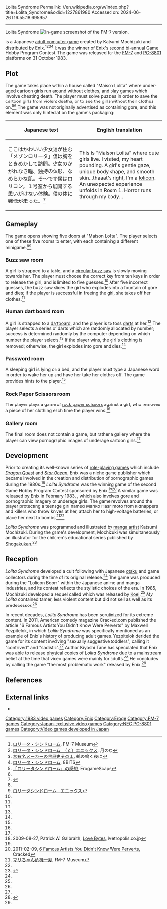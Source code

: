 Lolita Syndrome
Permalink: //en.wikipedia.org/w/index.php?title=Lolita_Syndrome&oldid=1227861980
Accessed on: 2024-06-26T16:55:18.695957



------
Lolita Syndrome
{{short description|Japanese video game}}
{{Expand Japanese|topic=vg|ロリータ・シンドローム_(ゲーム)|date=February 2024}}
{{italic title}}
[[File:Enix_LS_screenshot.png|thumb|right|In-game screenshot of the FM-7 version.]]

{{nihongo|'''''Lolita Syndrome'''''|ロリータ・シンドローム}} is a Japanese [[eroge|adult computer game]] created by Katsumi Mochizuki and distributed by [[Enix]].<ref name=fm7mus>[http://fm-7.com/museum/softhouse/enix/030500500.html ロリータ・シンドローム], FM-7 Museum</ref><ref name=moon>[http://moonspa.suppa.jp/game_lolisin.htm ロリータ・シンドローム　（ｃ）エニックス], 月のゆ</ref><ref>[http://www5f.biglobe.ne.jp/~yek-chimera/kurorekishi.htm 某有名メーカーの黒歴史その１], 鵺の鳴く夜に</ref><ref>[http://www.8-bits.info/gamelist/PC88/tips/tips_FtHP0qtIyK58vTZ5.php ロリータ・シンドローム], 8BITS</ref> It was the winner of Enix's second bi-annual Game Hobby Program Contest. The game was released for the [[FM-7]] and [[PC-8801]] platforms on 31 October 1983.

==Plot==
The game takes place within a house called "Maison Lolita" where under-aged cartoon girls run around without clothes, and play games which involve cheating death. The player must solve puzzles in order to save the cartoon girls from violent deaths, or to see the girls without their clothes on.<ref name=erogamescape>[http://erogamescape.dyndns.org/~ap2/ero/toukei_kaiseki/memo.php?game=18169&uid=Lumis.Eterne 「ロリータシンドローム」の感想], ErogameScape</ref><ref name=cracked/> The game was not originally advertised as containing gore, and this element was only hinted at on the game's packaging:
{| class="wikitable"
! Japanese text !! English translation
|-
| ここはかわいい少女達が住む「メゾンロリータ」僕は胸をときめかして訪問。少女のかがれなき瞳、独持の体形、なめらかな肌。そ〜です僕はロリコン。１号室から展開する思いがけない体験。僕の体に戦慄が走った。<ref>{{cite video game |title=ロリータシンドローム |trans-title=Lolita Syndrome |developer=Mochizuki Katsumi |publisher=Enix |date=31 October 1983 |platform= PC-8801}}</ref> || This is "Maison Lolita" where cute girls live. I visited, my heart pounding. A girl's gentle gaze, unique body shape, and smooth skin...thaaat's right, I'm a [[lolicon]]. An unexpected experience unfolds in Room 1. Horror runs through my body... 
|}

==Gameplay==
The game opens showing five doors at "Maison Lolita". The player selects one of these five rooms to enter, with each containing a different minigame.<ref name=erogamescape/><ref>[http://www.kabe.to/~kensan/rev/rev-ra/ro/lolitas.htm ロリータシンドローム　エニックス]</ref>

===Buzz saw room===
A girl is strapped to a table, and a [[Circular saw|circular buzz saw]] is slowly moving towards her. The player must choose the correct key from ten keys in order to release the girl, and is limited to five guesses.<ref name=moon/> After five incorrect guesses, the buzz saw slices the girl who explodes into a fountain of gore and dies; if the player is successful in freeing the girl, she takes off her clothes.<ref name=erogamescape/>

===Human dart board room===
A girl is strapped to a [[Darts#Dartboard|dartboard]], and the player is to toss [[darts]] at her.<ref name=cracked/> The player selects a series of darts which are randomly allocated by number; success is determined randomly by the computer depending on which number the player selects.<ref name=moon/> If the player wins, the girl's clothing is removed; otherwise, the girl explodes into gore and dies.<ref name=erogamescape/>

===Password room===
A sleeping girl is lying on a bed, and the player must type a Japanese word in order to wake her up and have her take her clothes off. The game provides hints to the player.<ref name=moon/>

===Rock Paper Scissors room===
The player plays a game of [[rock paper scissors]] against a girl, who removes a piece of her clothing each time the player wins.<ref name=erogamescape/>

===Gallery room===
The final room does not contain a game, but rather a gallery where the player can view pornographic images of underage cartoon girls.<ref name=erogamescape/>

==Development==
Prior to creating its well-known series of [[Role-playing game|role-playing games]] which include ''[[Dragon Quest]]'' and ''[[Star Ocean]]'', Enix was a niche game publisher which became involved in the creation and distribution of pornographic games during the 1980s.<ref>2009-08-27, Patrick W. Galbraith, [http://metropolis.co.jp/features/feature/love-bytes/ Love Bytes], Metropolis.co.jp</ref> ''Lolita Syndrome'' was the winning game of the second Game Hobby Program Contest sponsored by Enix.<ref name=fm7mus/><ref name=cracked>2011-02-09, [http://www.cracked.com/article_19005_6-famous-artists-you-didnt-know-were-perverts_p2.html 6 Famous Artists You Didn't Know Were Perverts], Cracked</ref> A similar game was released by Enix in February 1983, {{nihongo|''Mari-chan's Close Call''|マリちゃん危機一髪}}, which also involves gore and pornographic imagery of underage girls. The game revolves around the player protecting a teenage girl named Mariko Hashimoto from kidnappers and killers who throw knives at her, attach her to high-voltage batteries, or place her next to bombs.<ref>[http://fm-7.com/museum/softhouse/enix/030500100.html マリちゃん危機一髪], FM-7 Museum</ref><ref name=cracked/> 

''Lolita Syndrome'' was programmed and illustrated by [[manga artist]] Katsumi Mochizuki. During the game's development, Mochizuki was simultaneously an illustrator for the children's educational series {{nihongo|''Learning Manga''|学習まんが}} published by [[Shogakukan]].<ref name=pc8801>{{cite book |title=蘇るPC-8801伝説 永久保存版 |date=14 March 2006 |publisher=ASCII Books |isbn=978-4756147301 |pages=222–223 |edition=1st}}</ref>

==Reception==
''Lolita Syndrome'' developed a cult following with Japanese [[otaku]] and game collectors during the time of its original release.<ref name=pc8801/> The game was produced during the "Lolicon Boom" within the Japanese anime and manga industries, and its content reflects the stylistic choices of the era. In 1985, Mochizuki developed a sequel called {{nihongo|''My Lolita''|マイ・ロリータ}} which was released by [[Koei]].<ref name=erogeintro/> ''My Lolita'' contained tamer, less violent content but did not sell as well as its predecessor.<ref name=pc8801/>

In recent decades, ''Lolita Syndrome'' has been scrutinized for its extreme content. In 2011, American comedy magazine Cracked.com published the article "6 Famous Artists You Didn't Know Were Perverts" by Maxwell Yezpitelok, in which ''Lolita Syndrome'' was specifically mentioned as an example of Enix's history of producing adult games. Yezpitelok derided the game for its content involving "sexually suggestive toddlers", calling it "contrived" and "sadistic".<ref name=cracked/> Author Kiyoshi Tane has speculated that Enix was able to release physical copies of ''Lolita Syndrome'' due to a mainstream belief at the time that video games were mainly for adults.<ref name=erogeintro>{{cite book |last1=Miyamoto |first1=Naoki |title=Eroge: Introduction to Cultural Studies, Supplementary Revised Edition |date=15 May 2017 |publisher=Sogo Kagaku Shuppan |isbn=978-4-88181-859-6 |pages=32–36 |edition=1st}}</ref> He concludes by calling the game "the most problematic work" released by Enix.<ref name=erogeintro/>

==References==
{{reflist}}
==External links==
* {{MobyGames|/lolita-syndrome}}
[[Category:1983 video games]]
[[Category:Enix]]
[[Category:Eroge]]
[[Category:FM-7 games]]
[[Category:Japan-exclusive video games]]
[[Category:NEC PC-8801 games]]
[[Category:Video games developed in Japan]]